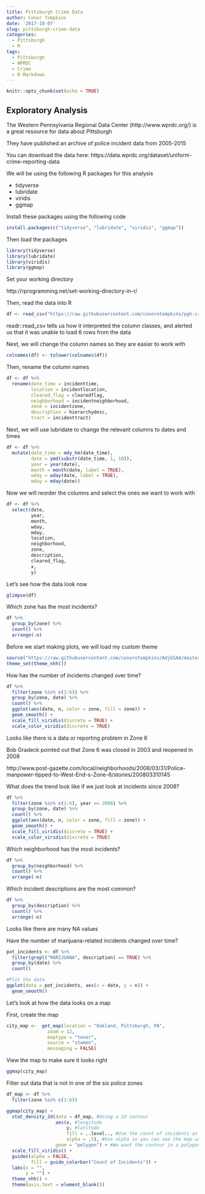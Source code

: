 ```yaml
---
title: Pittsburgh Crime Data
author: Conor Tompkins
date: '2017-10-07'
slug: pittsburgh-crime-data
categories:
  - Pittsburgh
  - R
tags:
  - Pittsburgh
  - WPRDC
  - Crime
  - R Markdown
---
```


```r
knitr::opts_chunk$set(echo = TRUE)
```

## Exploratory Analysis

The Western Pennsylvania Regional Data Center (http://www.wprdc.org/) is a great resource for data about Pittsburgh

They have published an archive of police incident data from 2005-2015

You can download the data here: https://data.wprdc.org/dataset/uniform-crime-reporting-data

We will be using the following R packages for this analysis

- tidyverse
- lubridate
- viridis
- ggmap

Install these packages using the following code
```r
install.packages(c("tidyverse", "lubridate", "viridis", "ggmap"))
```

Then load the packages
```r
library(tidyverse)
library(lubridate)
library(viridis)
library(ggmap)
```

Set your working directory

http://rprogramming.net/set-working-directory-in-r/

Then, read the data into R
```r
df <- read_csv("https://raw.githubusercontent.com/conorotompkins/pgh-crime/master/archive-police-blotter.csv")
```
readr::read_csv tells us how it interpreted the column classes, and alerted us that it was unable to load 6 rows from the data

Next, we will change the column names so they are easier to work with
```r
colnames(df) <- tolower(colnames(df))
```

Then, rename the column names
```r
df <- df %>% 
  rename(date_time = incidenttime,
         location = incidentlocation,
         cleared_flag = clearedflag,
         neighborhood = incidentneighborhood,
         zone = incidentzone,
         description = hierarchydesc,
         tract = incidenttract)
```

Next, we will use lubridate to change the relevant columns to dates and times
```r
df <- df %>%
  mutate(date_time = mdy_hm(date_time),
         date = ymd(substr(date_time, 1, 10)),
         year = year(date),
         month = month(date, label = TRUE),
         wday = wday(date, label = TRUE),
         mday = mday(date))
```         

Now we will reorder the columns and select the ones we want to work with
```r
df <- df %>% 
  select(date, 
         year,
         month,
         wday,
         mday,
         location,
         neighborhood,
         zone,
         description,
         cleared_flag,
         x,
         y)
```         

Let's see how the data look now
```r
glimpse(df)
```

Which zone has the most incidents?
```r
df %>%
  group_by(zone) %>% 
  count() %>% 
  arrange(-n)
```

Before we start making plots, we will load my custom theme
```r
source("https://raw.githubusercontent.com/conorotompkins/AdjGSAA/master/graphs/theme_nhh.R")
theme_set(theme_nhh())
```

How has the number of incidents changed over time?
```r
df %>% 
  filter(zone %in% c(1:6)) %>% 
  group_by(zone, date) %>% 
  count() %>% 
  ggplot(aes(date, n, color = zone, fill = zone)) +
  geom_smooth() +
  scale_fill_viridis(discrete = TRUE) +
  scale_color_viridis(discrete = TRUE)
```

Looks like there is a data or reporting problem in Zone 6

Bob Gradeck pointed out that Zone 6 was closed in 2003 and reopened in 2008

http://www.post-gazette.com/local/neighborhoods/2008/03/31/Police-manpower-tipped-to-West-End-s-Zone-6/stories/200803310145

What does the trend look like if we just look at incidents since 2008?
```r
df %>% 
  filter(zone %in% c(1:6), year >= 2008) %>% 
  group_by(zone, date) %>% 
  count() %>% 
  ggplot(aes(date, n, color = zone, fill = zone)) +
  geom_smooth() +
  scale_fill_viridis(discrete = TRUE) +
  scale_color_viridis(discrete = TRUE)
```

Which neighborhood has the most incidents?
```r
df %>%
  group_by(neighborhood) %>% 
  count() %>% 
  arrange(-n)
```

Which incident descriptions are the most common?
```r
df %>%
  group_by(description) %>% 
  count() %>% 
  arrange(-n)
```
Looks like there are many NA values

Have the number of marijuana-related incidents changed over time?
```r
pot_incidents <- df %>%
  filter(grepl("MARIJUANA", description) == TRUE) %>%
  group_by(date) %>% 
  count() 

#Plot the data
ggplot(data = pot_incidents, aes(x = date, y = n)) +
  geom_smooth()
```

Let's look at how the data looks on a map

First, create the map
```r
city_map <-  get_map(location = "Oakland, Pittsburgh, PA",
               zoom = 12,
               maptype = "toner", 
               source = "stamen",
               messaging = FALSE)
```

View the map to make sure it looks right
```r
ggmap(city_map)
```

Filter out data that is not in one of the six police zones
```r
df_map <- df %>% 
  filter(zone %in% c(1:6))
```

```r
ggmap(city_map) +
  stat_density_2d(data = df_map, #Using a 2d contour
                  aes(x, #longitude
                      y, #latitude
                      fill = ..level.., #Use the count of incidents as the fill
                      alpha = .5), #Use alpha so you can see the map under the data
                  geom = "polygon") + #We want the contour in a polygon
  scale_fill_viridis() +
  guides(alpha = FALSE,
         fill = guide_colorbar("Count of Incidents")) +
  labs(x = "",
       y = "") +
  theme_nhh() +
  theme(axis.text = element_blank())
```
